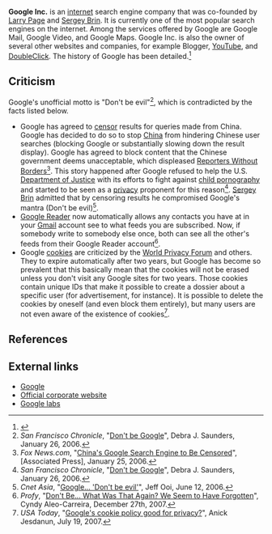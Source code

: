 {{subpages}}

'''Google Inc.''' is an [[internet]] search engine company that was co-founded by [[Larry Page]] and [[Sergey Brin]]. It is currently one of the most popular search engines on the internet. Among the services offered by Google are Google Mail, Google Video, and Google Maps. Google Inc. is also the owner of several other websites and companies, for example Blogger, [[YouTube]], and [[DoubleClick]]. The history of Google has been detailed.<ref name="isbn1-59184-141-0">{{cite book |author=John Battelle |title=The Search: How Google and Its Rivals Rewrote the Rules of Business and Transformed Our Culture |publisher=Portfolio Trade |location= |year= |pages= |isbn=1-59184-141-0 |oclc= |doi=}}</ref>

==Criticism==
Google's unofficial motto is "Don't be evil"<ref>''San Francisco Chronicle'', "[http://www.sfgate.com/cgi-bin/article.cgi?file=/c/a/2006/01/26/EDGNSGSK5U1.DTL Don't be Google]", Debra J. Saunders, January 26, 2006.</ref>, which is contradicted by the facts listed below.

*Google has agreed to [[censorship|censor]] results for queries made from China. Google has decided to do so to stop [[China]] from hindering Chinese user searches (blocking Google or substantially slowing down the result display). Google has agreed to block content that the Chinese government deems unacceptable, which displeased [[Reporters Without Borders]]<ref>''Fox News.com'', "[http://www.foxnews.com/story/0,2933,182695,00.html China's Google Search Engine to Be Censored]", [Associated Press], January 25, 2006.</ref>. This story happened after Google refused to help the U.S. [[Department of Justice]] with its efforts to fight against [[child pornography]] and started to be seen as a [[privacy]] proponent for this reason<ref>''San Francisco Chronicle'', "[http://www.sfgate.com/cgi-bin/article.cgi?file=/c/a/2006/01/26/EDGNSGSK5U1.DTL Don't be Google]", Debra J. Saunders, January 26, 2006.</ref>. [[Sergey Brin]] admitted that by censoring results he compromised Google's mantra (Don't be evil)<ref>''Cnet Asia'', "[http://asia.cnet.com/blogs/lemaklemang/post.htm?id=39367104 Google... 'Don't be evil']", Jeff Ooi, June 12, 2006.</ref>.
*[[Google Reader]] now automatically allows any contacts you have at in your [[Gmail]] account see to what feeds you are subscribed. Now, if somebody write to somebody else once, both can see all the other's feeds from their Google Reader account<ref>''Profy'', "[http://www.profy.com/2007/12/27/google-reader-privacy-mess/ Don't Be... What Was That Again? We Seem to Have Forgotten]", Cyndy Aleo-Carreira, December 27th, 2007.</ref>.
*Google [[cookie]]s are criticized by the [[World Privacy Forum]] and others. They to expire automatically after two years, but Google has become so prevalent that this basically mean that the cookies will not be erased unless you don't visit any Google sites for two years. Those cookies contain unique IDs that make it possible to create a dossier about a specific user (for advertisement, for instance). It is possible to delete the cookies by oneself (and even block them entirely), but many users are not even aware of the existence of cookies<ref>''USA Today'', "[http://www.usatoday.com/tech/news/2007-07-19-google-cookies-privacy_N.htm Google's cookie policy good for privacy?]", Anick Jesdanun, July 19, 2007.</ref>.

==References==
<references/>

== External links ==
* [http://www.google.com Google]
* [http://www.google.com/corporate/ Official corporate website]
* [http://labs.google.com/ Google labs]